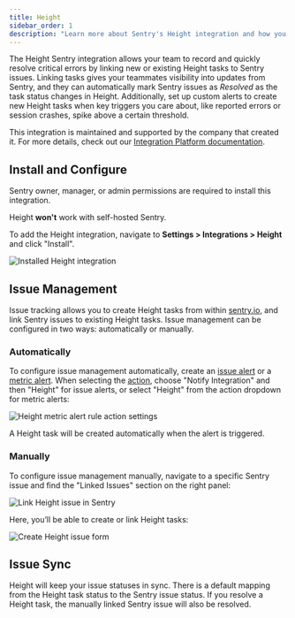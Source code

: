 ```yaml
---
title: Height
sidebar_order: 1
description: "Learn more about Sentry's Height integration and how you can effortlessly create new Height tasks from Sentry and link Sentry issues to existing Height tasks."
---
```


The Height Sentry integration allows your team to record and quickly resolve critical errors by linking new or existing Height tasks to Sentry issues. Linking tasks gives your teammates visibility into updates from Sentry, and they can automatically mark Sentry issues as _Resolved_ as the task status changes in Height. Additionally, set up custom alerts to create new Height tasks when key triggers you care about, like reported errors or session crashes, spike above a certain threshold.

This integration is maintained and supported by the company that created it. For more details, check out our [Integration Platform documentation](/product/integrations/integration-platform/).

## Install and Configure

<Note>

Sentry owner, manager, or admin permissions are required to install this integration.

Height **won't** work with self-hosted Sentry.

</Note>

To add the Height integration, navigate to **Settings > Integrations > Height** and click "Install".

![Installed Height integration](./img/height-install.png)

## Issue Management

Issue tracking allows you to create Height tasks from within [sentry.io](https://sentry.io), and link Sentry issues to existing Height tasks. Issue management can be configured in two ways: automatically or manually.

### Automatically

To configure issue management automatically, create an [issue alert](/product/alerts/alert-types/#issue-alerts) or a [metric alert](/product/alerts/alert-types/#metric-alerts). When selecting the [action](/product/alerts/create-alerts/issue-alert-config/#then-conditions-actions), choose "Notify Integration" and then "Height" for issue alerts, or select "Height" from the action dropdown for metric alerts:

![Height metric alert rule action settings](./img/height-rule.png)

A Height task will be created automatically when the alert is triggered.

### Manually

To configure issue management manually, navigate to a specific Sentry issue and find the "Linked Issues" section on the right panel:

![Link Height issue in Sentry](./img/height-link-issue.png)

Here, you’ll be able to create or link Height tasks:

![Create Height issue form](./img/height-create-issue.png)

## Issue Sync

Height will keep your issue statuses in sync. There is a default mapping from the Height task status to the Sentry issue status. If you resolve a Height task, the manually linked Sentry issue will also be resolved.
